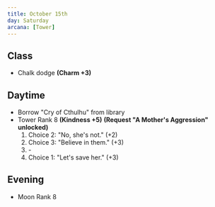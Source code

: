 ```yaml
---
title: October 15th
day: Saturday
arcana: [Tower]
---
```


## Class
- Chalk dodge **(Charm +3)**

## Daytime
- Borrow "Cry of Cthulhu" from library
- Tower Rank 8 **(Kindness +5)** **(Request "A Mother's Aggression" unlocked)**
    1. Choice 2: "No, she's not." (+2)
    1. Choice 3: "Believe in them." (+3)
    1. \-
    1. Choice 1: "Let's save her." (+3)

## Evening
- Moon Rank 8